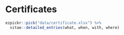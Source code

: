# Certificates

```r
ezpickr::pick("data/certificate.xlsx") %>%
  vitae::detailed_entries(what, when, with, where)
```
